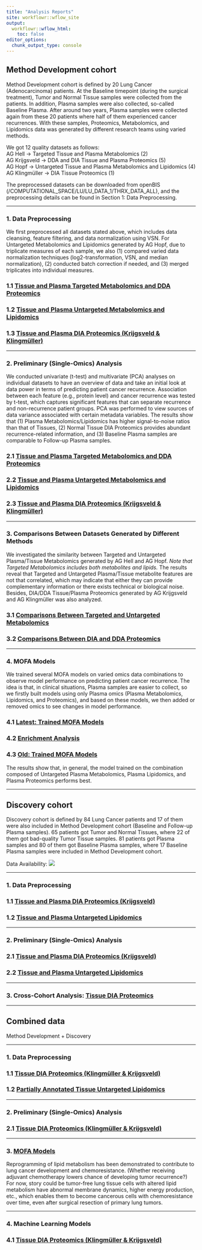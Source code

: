 ```yaml
---
title: "Analysis Reports"
site: workflowr::wflow_site
output:
  workflowr::wflow_html:
    toc: false
editor_options:
  chunk_output_type: console
---
```


## **Method Development cohort**

Method Development cohort is defined by 20 Lung Cancer (Adenocarcinoma) patients.
At the Baseline timepoint (during the surgical treatment), Tumor and Normal Tissue
samples were collected from the patients. In addition, Plasma samples were also
collected, so-called Baseline Plasma. After around two years, Plasma samples were
collected again from these 20 patients where half of them experienced cancer recurrences.
With these samples, Proteomics, Metabolomics, and Lipidomics data was generated
by different research teams using varied methods.\

We got 12 quality datasets as follows:\
AG Hell &rarr; Targeted Tissue and Plasma Metabolomics (2)\
AG Krijgsveld &rarr; DDA and DIA Tissue and Plasma Proteomics (5)\
AG Hopf &rarr; Untargeted Tissue and Plasma Metabolomics and Lipidomics (4)\
AG Klingmüller &rarr; DIA Tissue Proteomics (1)

The preprocessed datasets can be downloaded from openBIS (/COMPUTATIONAL_SPACE/LU/LU_DATA_1/THRX_DATA_ALL),
and the preprocessing details can be found in Section 1: Data Preprocessing.

---

### 1. Data Preprocessing
We first preprocessed all datasets stated above, which includes data cleansing,
feature filtering, and data normalization using VSN. For Untargeted Metabolomics
and Lipidomics generated by AG Hopf, due to triplicate measures of each sample,
we also (1) compared varied data normalization techniques (log2-transformation,
VSN, and median normalization), (2) conducted batch correction if needed, and (3)
merged triplicates into individual measures.

### 1.1 [Tissue and Plasma Targeted Metabolomics and DDA Proteomics](MethodDev_01_preprocessing_targeted_DDA.html)
### 1.2 [Tissue and Plasma Untargeted Metabolomics and Lipidomics](MethodDev_01_preprocessing_untargeted.html)
<!-- Feature filtering: 67% -->
### 1.3 [Tissue and Plasma DIA Proteomics (Krijgsveld & Klingmüller)](MethodDev_01_preprocessing_DIA.html)
<!-- Feature filtering: 50% -->

---

### 2. Preliminary (Single-Omics) Analysis
We conducted univariate (t-test) and multivariate (PCA) analyses on individual
datasets to have an overview of data and take an initial look at data power in terms
of predicting patient cancer recurrence. Association between each feature (e.g.,
protein level) and cancer recurrence was tested by t-test, which captures significant
features that can separate recurrence and non-recurrence patient groups. PCA was
performed to view sources of data variance associated with certain metadata variables.
The results show that (1) Plasma Metabolomics/Lipidomics has higher signal-to-noise
ratios than that of Tissues, (2) Normal Tissue DIA Proteomics provides abundant
recurrence-related information, and (3) Baseline Plasma samples are comparable to
Follow-up Plasma samples.

### 2.1 [Tissue and Plasma Targeted Metabolomics and DDA Proteomics](MethodDev_02_soa_targeted_DDA.html)
### 2.2 [Tissue and Plasma Untargeted Metabolomics and Lipidomics](MethodDev_02_soa_untargeted.html)
<!-- Feature filtering: 67% -->
### 2.3 [Tissue and Plasma DIA Proteomics (Krijgsveld & Klingmüller)](MethodDev_02_soa_DIA.html)
<!-- Feature filtering: 50% -->

---

### 3. Comparisons Between Datasets Generated by Different Methods
We investigated the similarity between Targeted and Untargeted Plasma/Tissue Metabolomics
generated by AG Hell and AG Hopf. *Note that Targeted Metabolomics includes both*
*metabolites and lipids.* The results reveal that Targeted and Untargeted Plasma/Tissue
metabolite features are not that correlated, which may indicate that either they
can provide complementary information or there exists technical or biological noise.
Besides, DIA/DDA Tissue/Plasma Proteomics generated by AG Krijgsveld and AG Klingmüller
was also analyzed. <!-- Feature filtering: 67% -->

### 3.1 [Comparisons Between Targeted and Untargeted Metabolomics](comparisons_targeted_untargeted.html)
### 3.2 [Comparisons Between DIA and DDA Proteomics](comparisons_DIA_DDA.html)

---

### 4. MOFA Models
We trained several MOFA models on varied omics data combinations to observe model
performance on predicting patient cancer recurrence. The idea is that, in clinical
situations, Plasma samples are easier to collect, so we firstly built models using
only Plasma omics (Plasma Metabolomics, Lipidomics, and Proteomics), and based on
these models, we then added or removed omics to see changes in model performance.
<!-- Feature filtering: 67% -->

### 4.1 [Latest: Trained MOFA Models](mofa_models.html)
### 4.2 [Enrichment Analysis](mofa_downstream_analysis.html)

### 4.3 [Old: Trained MOFA Models](mofa_varied_omics_combinations.html)
The results show that, in general, the model trained on the combination composed
of Untargeted Plasma Metabolomics, Plasma Lipidomics, and Plasma Proteomics performs best.

---

## **Discovery cohort**
Discovery cohort is defined by 84 Lung Cancer patients and 17 of them were also
included in Method Development cohort (Baseline and Follow-up Plasma samples).
65 patients got Tumor and Normal Tissues, where 22 of them got bad-quality Tumor
Tissue samples. 81 patients got Plasma samples and 80 of them got Baseline Plasma
samples, where 17 Baseline Plasma samples were included in Method Development cohort.

Data Availability:
![](dataAvailability.png)

---

### 1. Data Preprocessing

### 1.1 [Tissue and Plasma DIA Proteomics (Krijgsveld)](Discovery_01_preprocessing_DIA_Krij.html)
### 1.2 [Tissue and Plasma Untargeted Lipidomics](Discovery_01_preprocessing_untargeted.html)

---

### 2. Preliminary (Single-Omics) Analysis

### 2.1 [Tissue and Plasma DIA Proteomics (Krijgsveld)](Discovery_02_soa_DIA_Krij.html)
### 2.2 [Tissue and Plasma Untargeted Lipidomics](Discovery_02_soa_untargeted.html)

---

### 3. Cross-Cohort Analysis: [Tissue DIA Proteomics](CrossCohort_investigation.html)

---

## **Combined data**
Method Development + Discovery

---

### 1. Data Preprocessing

### 1.1 [Tissue DIA Proteomics (Klingmüller & Krijgsveld)](MDev_Dis_01_preprocessing_DIA.html)
### 1.2 [Partially Annotated Tissue Untargeted Lipidomics](MDev_Dis_01_preprocessing_annotated_untargeted.html)

---

### 2. Preliminary (Single-Omics) Analysis

### 2.1 [Tissue DIA Proteomics (Klingmüller & Krijgsveld)](MDev_Dis_02_soa_DIA.html)

---

### 3. [MOFA Models](MDev_Dis_mofa_downstream.html)
Reprogramming of lipid metabolism has been demonstrated to contribute to lung cancer
development and chemoresistance. (Whether receiving adjuvant chemotherapy lowers
chance of developing tumor recurrence?) For now, story could be tumor-free lung
tissue cells with altered lipid metabolism have abnormal membrane dynamics, higher
energy production, etc., which enables them to become cancerous cells with chemoresistance
over time, even after surgical resection of primary lung tumors.

---

### 4. Machine Learning Models

### 4.1 [Tissue DIA Proteomics (Klingmüller & Krijgsveld)](FeatSelection_ML.html)

